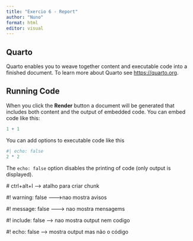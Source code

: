 ```yaml
---
title: "Exercio 6 - Report"
author: "Nuno"
format: html
editor: visual
---
```


## Quarto

Quarto enables you to weave together content and executable code into a finished document. To learn more about Quarto see <https://quarto.org>.

## Running Code

When you click the **Render** button a document will be generated that includes both content and the output of embedded code. You can embed code like this:

```r
1 + 1
```

You can add options to executable code like this

```r
#| echo: false
2 * 2
```

The `echo: false` option disables the printing of code (only output is displayed).

\# ctrl+alt+I -----\> atalho para criar chunk

#! warning: false -------\>nao mostra avisos

#! message: false -------\> nao mostra mensagems

#! include: false -----\> nao mostra output nem codigo

#! echo: false ----\> mostra output mas não o código

```r

```
